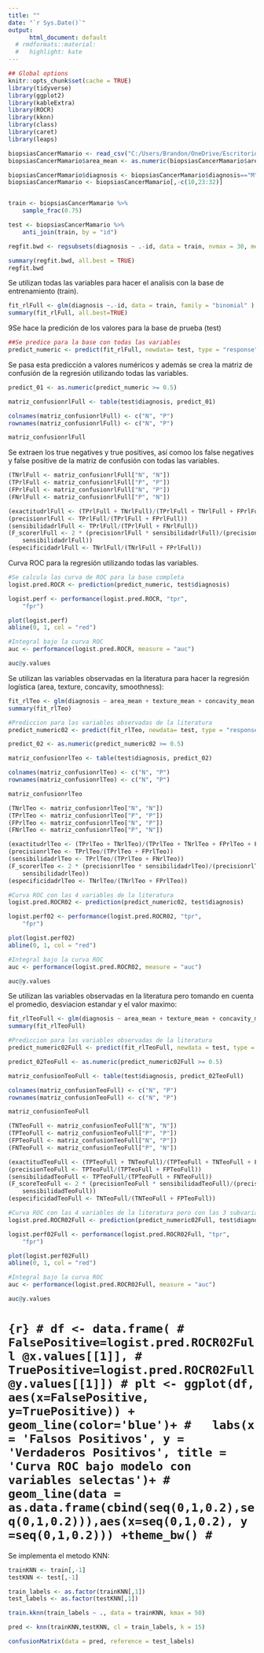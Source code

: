 ```yaml
---
title: ""
date: "`r Sys.Date()`"
output: 
      html_document: default
  # rmdformats::material:
  #   highlight: kate
---
```


```r
## Global options
knitr::opts_chunk$set(cache = TRUE)
library(tidyverse)
library(ggplot2)
library(kableExtra)
library(ROCR)
library(kknn)
library(class)
library(caret)
library(leaps)

biopsiasCancerMamario <- read_csv("C:/Users/Brandon/OneDrive/Escritorio/Estadistica actuarial II/biopsiasCancerMamario.csv") %>% select(-...33)
biopsiasCancerMamario$area_mean <- as.numeric(biopsiasCancerMamario$area_mean)

biopsiasCancerMamario$diagnosis <- biopsiasCancerMamario$diagnosis=="M"
biopsiasCancerMamario <- biopsiasCancerMamario[,-c(10,23:32)]


train <- biopsiasCancerMamario %>%
    sample_frac(0.75)

test <- biopsiasCancerMamario %>%
    anti_join(train, by = "id")
```


```r
regfit.bwd <- regsubsets(diagnosis ~ .-id, data = train, nvmax = 30, method = "forward")

summary(regfit.bwd, all.best = TRUE)
regfit.bwd
```


Se utilizan todas las variables para hacer el analisis con la base de entrenamiento (train).

```r
fit_rlFull <- glm(diagnosis ~.-id, data = train, family = "binomial" )
summary(fit_rlFull, all.best=TRUE)
```
9Se hace la predición de los valores para la base de prueba (test)
```r
##Se predice para la base con todas las variables
predict_numeric <- predict(fit_rlFull, newdata= test, type = "response")
```

Se pasa esta predicción a valores numéricos y además se crea la matriz de confusión de la regresión utilizando todas las variables.
```r
predict_01 <- as.numeric(predict_numeric >= 0.5)

matriz_confusionrlFull <- table(test$diagnosis, predict_01)

colnames(matriz_confusionrlFull) <- c("N", "P")
rownames(matriz_confusionrlFull) <- c("N", "P")

matriz_confusionrlFull
```
Se extraen los true negatives y true positives, así comoo los false negatives y false positive de la matriz de confusión con todas las variables.
```r
(TNrlFull <- matriz_confusionrlFull["N", "N"])
(TPrlFull <- matriz_confusionrlFull["P", "P"])
(FPrlFull <- matriz_confusionrlFull["N", "P"])
(FNrlFull <- matriz_confusionrlFull["P", "N"])
```

```r
(exactitudrlFull <- (TPrlFull + TNrlFull)/(TPrlFull + TNrlFull + FPrlFull + FNrlFull))
(precisionrlFull <- TPrlFull/(TPrlFull + FPrlFull))
(sensibilidadrlFull <- TPrlFull/(TPrlFull + FNrlFull))
(F_scorerlFull <- 2 * (precisionrlFull * sensibilidadrlFull)/(precisionrlFull +
    sensibilidadrlFull))
(especificidadrlFull <- TNrlFull/(TNrlFull + FPrlFull))
```
Curva ROC para la regresión utilizando todas las variables.

```r
#Se calcula las curva de ROC para la base completa
logist.pred.ROCR <- prediction(predict_numeric, test$diagnosis)

logist.perf <- performance(logist.pred.ROCR, "tpr",
    "fpr")

plot(logist.perf)
abline(0, 1, col = "red")

#Integral bajo la curva ROC
auc <- performance(logist.pred.ROCR, measure = "auc")

auc@y.values

```
Se utilizan las variables observadas en la literatura para hacer la regresión logística (area, texture, concavity, smoothness):
```r
fit_rlTeo <- glm(diagnosis ~ area_mean + texture_mean + concavity_mean + smoothness_mean , data = train, family = "binomial" )
summary(fit_rlTeo)
```
```r
#Prediccion para las variables observadas de la literatura
predict_numeric02 <- predict(fit_rlTeo, newdata= test, type = "response")
```

```r
predict_02 <- as.numeric(predict_numeric02 >= 0.5)

matriz_confusionrlTeo <- table(test$diagnosis, predict_02)

colnames(matriz_confusionrlTeo) <- c("N", "P")
rownames(matriz_confusionrlTeo) <- c("N", "P")

matriz_confusionrlTeo
```

```r
(TNrlTeo <- matriz_confusionrlTeo["N", "N"])
(TPrlTeo <- matriz_confusionrlTeo["P", "P"])
(FPrlTeo <- matriz_confusionrlTeo["N", "P"])
(FNrlTeo <- matriz_confusionrlTeo["P", "N"])
```

```r
(exactitudrlTeo <- (TPrlTeo + TNrlTeo)/(TPrlTeo + TNrlTeo + FPrlTeo + FNrlTeo))
(precisionrlTeo <- TPrlTeo/(TPrlTeo + FPrlTeo))
(sensibilidadrlTeo <- TPrlTeo/(TPrlTeo + FNrlTeo))
(F_scorerlTeo <- 2 * (precisionrlTeo * sensibilidadrlTeo)/(precisionrlTeo +
    sensibilidadrlTeo))
(especificidadrlTeo <- TNrlTeo/(TNrlTeo + FPrlTeo))
```

```r
#Curva ROC con las 4 variables de la literatura
logist.pred.ROCR02 <- prediction(predict_numeric02, test$diagnosis)

logist.perf02 <- performance(logist.pred.ROCR02, "tpr",
    "fpr")

plot(logist.perf02)
abline(0, 1, col = "red")

#Integral bajo la curva ROC
auc <- performance(logist.pred.ROCR02, measure = "auc")

auc@y.values
```


Se utilizan las variables observadas en la literatura pero tomando en cuenta el promedio, desviacion estandar y el valor maximo:
```r
fit_rlTeoFull <- glm(diagnosis ~ area_mean + texture_mean + concavity_mean + smoothness_mean + area_se + texture_se + concavity_se + smoothness_se +area_worst + texture_worst + concavity_worst + smoothness_worst, data = train, family = "binomial" )
summary(fit_rlTeoFull)

```
```r
#Prediccion para las variables observadas de la literatura
predict_numeric02Full <- predict(fit_rlTeoFull, newdata = test, type = "response")
```

```r
predict_02TeoFull <- as.numeric(predict_numeric02Full >= 0.5)

matriz_confusionTeoFull <- table(test$diagnosis, predict_02TeoFull)

colnames(matriz_confusionTeoFull) <- c("N", "P")
rownames(matriz_confusionTeoFull) <- c("N", "P")

matriz_confusionTeoFull
```

```r
(TNTeoFull <- matriz_confusionTeoFull["N", "N"])
(TPTeoFull <- matriz_confusionTeoFull["P", "P"])
(FPTeoFull <- matriz_confusionTeoFull["N", "P"])
(FNTeoFull <- matriz_confusionTeoFull["P", "N"])
```

```r
(exactitudTeoFull <- (TPTeoFull + TNTeoFull)/(TPTeoFull + TNTeoFull + FPTeoFull + FNTeoFull))
(precisionTeoFull <- TPTeoFull/(TPTeoFull + FPTeoFull))
(sensibilidadTeoFull <- TPTeoFull/(TPTeoFull + FNTeoFull))
(F_scoreTeoFull <- 2 * (precisionTeoFull * sensibilidadTeoFull)/(precisionTeoFull +
    sensibilidadTeoFull))
(especificidadTeoFull <- TNTeoFull/(TNTeoFull + FPTeoFull))
```

```r
#Curva ROC con las 4 variables de la literatura pero con las 3 subvariables
logist.pred.ROCR02Full <- prediction(predict_numeric02Full, test$diagnosis)

logist.perf02Full <- performance(logist.pred.ROCR02Full, "tpr",
    "fpr")

plot(logist.perf02Full)
abline(0, 1, col = "red")

#Integral bajo la curva ROC
auc <- performance(logist.pred.ROCR02Full, measure = "auc")

auc@y.values
```
# ```{r}
# df <- data.frame(
#                  FalsePositive=logist.pred.ROCR02Full @x.values[[1]],
#                  TruePositive=logist.pred.ROCR02Full @y.values[[1]])
# plt <- ggplot(df, aes(x=FalsePositive, y=TruePositive)) + geom_line(color='blue')+
#   labs(x = 'Falsos Positivos', y = 'Verdaderos Positivos', title = 'Curva ROC bajo modelo con variables selectas')+
#   geom_line(data = as.data.frame(cbind(seq(0,1,0.2),seq(0,1,0.2))),aes(x=seq(0,1,0.2), y =seq(0,1,0.2))) +theme_bw()
# ```





Se implementa el metodo KNN:

```r
trainKNN <- train[,-1]
testKNN <- test[,-1]

train_labels <- as.factor(trainKNN[,1])
test_labels <- as.factor(testKNN[,1])
```



```r
train.kknn(train_labels ~ ., data = trainKNN, kmax = 50)
```
```r
pred <- knn(trainKNN,testKNN, cl = train_labels, k = 15)
```

```r
confusionMatrix(data = pred, reference = test_labels)
```



